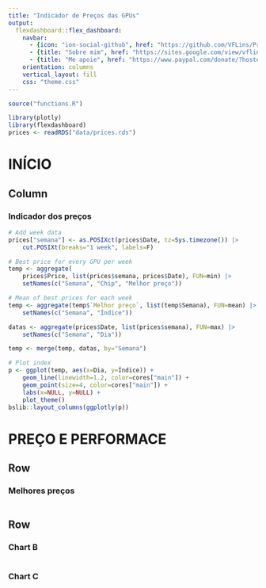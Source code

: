 ```yaml
---
title: "Indicador de Preços das GPUs"
output: 
  flexdashboard::flex_dashboard:
    navbar:
      - {icon: "ion-social-github", href: "https://github.com/VFLins/Prind_Monitor"}
      - {title: "Sobre mim", href: "https://sites.google.com/view/vflins/"}
      - {title: "Me apoie", href: "https://www.paypal.com/donate/?hosted_button_id=LCT6TBWH4LN8S"}
    orientation: columns
    vertical_layout: fill
    css: "theme.css"
---
```


```r
source("functions.R")

library(plotly)
library(flexdashboard)
prices <- readRDS("data/prices.rds")
```

INÍCIO
=======================================================================

Column {data-width=550}
-----------------------------------------------------------------------

### Indicador dos preços

```r
# Add week data
prices["semana"] <- as.POSIXct(prices$Date, tz=Sys.timezone()) |> 
    cut.POSIXt(breaks="1 week", labels=F)

# Best price for every GPU per week
temp <- aggregate(
    prices$Price, list(prices$semana, prices$Date), FUN=min) |>
    setNames(c("Semana", "Chip", "Melhor preço"))

# Mean of best prices for each week
temp <- aggregate(temp$`Melhor preço`, list(temp$Semana), FUN=mean) |>
    setNames(c("Semana", "Índice"))

datas <- aggregate(prices$Date, list(prices$semana), FUN=max) |>
    setNames(c("Semana", "Dia"))

temp <- merge(temp, datas, by="Semana")

# Plot index
p <- ggplot(temp, aes(x=Dia, y=Índice)) + 
    geom_line(linewidth=1.2, color=cores["main"]) + 
    geom_point(size=4, color=cores["main"]) +
    labs(x=NULL, y=NULL) +
    plot_theme()
bslib::layout_columns(ggplotly(p))
```

PREÇO E PERFORMACE
=======================================================================

Row {data-height=550}
-----------------------------------------------------------------------

### Melhores preços

```r

```

Row {data-height=450}
-----------------------------------------------------------------------

### Chart B

```r

```

### Chart C

```r

```


